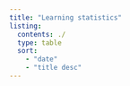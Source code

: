 ```yaml
---
title: "Learning statistics"
listing:
  contents: ./
  type: table
  sort:
    - "date"
    - "title desc"
---
```


